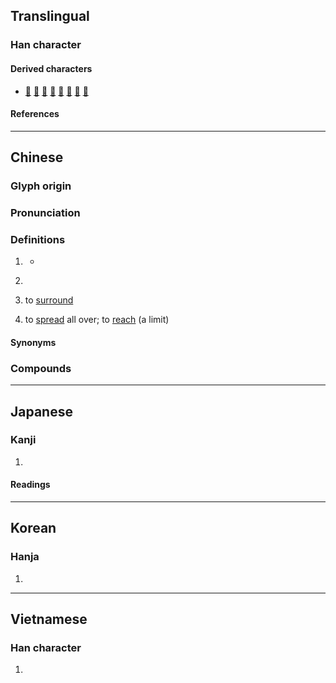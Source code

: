 {{character info}}
==Translingual==

===Han character===
{{Han char|rn=22|rad=匚|as=03|sn=5|four=71712|canj=SLB|ids=⿷匚巾}}

====Derived characters====
* [[𠇽]] [[咂]] [[㧜]] [[𣐝]] [[𦚗]] [[砸]] [[鉔]] [[𦭧]]

====References====
{{Han ref|kx=0153.160|dkj=02599|dj=0345.050|hdz=10082.040|uh=531D}}

----

==Chinese==
{{zh-forms|alt=帀,迊}}

===Glyph origin===
{{Han etym}}

===Pronunciation===
{{zh-pron
|m=zā
|c=zaap3
|md=cák
|mn=chat
|mn-t=zab4/zag4
|mn-t_note=zab4 - Chaozhou; zag4 - Shantou
|mc=
|oc=y
|ma=
|cat=v,cls
}}

===Definitions===
{{zh-hanzi}}

# {{lb|zh|literary|or|dialectal}} {{zh-classifier|[[circuit]]s or [[circle]]s}}
#* {{zh-x|月明星稀，烏鵲 南 飛。繞 樹 三 匝，何 枝 可 依？|The moon is bright and the stars are few, and southward the crows flew. Circling the tree thrice, on which branch can they perch?|ref={{lw|zh|曹操}} ({{w|Cao Cao}}), {{lang|zh|《短歌行》}}|CL}}
# {{lb|zh|dialectal}} {{zh-classifier|times, as in frequency}}
# {{lb|zh|literary}} to [[surround]]
# {{lb|zh|literary}} to [[spread]] all over; to [[reach]] (a limit)
#: {{zh-x|匝地|to be all over the ground}}
#: {{zh-x|匝月|to reach one month}}

====Synonyms====
{{zh-dial|次}}

===Compounds===
{{zh-der|交匝|刮刮匝匝|匝匝|密匝匝|匝道|匝月|密密匝匝|周匝|匼匝|曲匝|漫天匝地|笙歌匝地|逼匝|迴匝|輪匝帶}}

----

==Japanese==

===Kanji===
{{ja-kanji|grade=|rs=匚03}}

# {{rfdef|ja|sort=匚03}}

====Readings====
{{ja-readings
|on=そう
|kun=めぐる
}}

----

==Korean==

===Hanja===
{{ko-hanja|잡}}

# {{rfdef|ko|sort=匚03}}

----

==Vietnamese==

===Han character===
{{vi-readings|rs=匚03|reading=táp}}

# {{rfdef|vi|sort=匚03}}